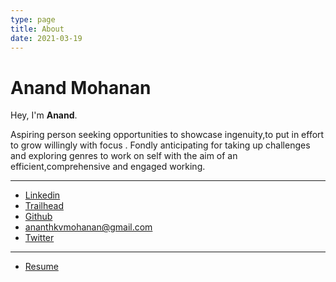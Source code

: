 ```yaml
---
type: page
title: About
date: 2021-03-19
---
```


# Anand Mohanan

Hey, I'm **Anand**.

Aspiring person seeking opportunities to showcase ingenuity,to put in effort to grow willingly with focus . Fondly anticipating for taking up challenges and exploring genres to work on self with the aim of an efficient,comprehensive and engaged working.

---

- [Linkedin](https://www.linkedin.com/in/anand-mohanan/)
- [Trailhead](https://trailblazer.me/id/anand7112001)
- [Github](https://github.com/anandMohanan)
- ananthkvmohanan@gmail.com
- [Twitter](https://twitter.com/kevinAnnan69)

---

- [Resume](https://acrobat.adobe.com/link/review?uri=urn:aaid:scds:US:c4a69823-8d51-4ad6-8114-9232d7cb7f7b)
